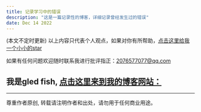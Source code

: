 ```yaml
---
title: 记录学习中的错误
description: "这是一篇记录性的博客，详细记录曾经发生过的错误"
date: Dec 14 2022
---
```

















(本文不定时更新)
以上内容只代表个人观点，如果对你有所帮助，[点击这里给我一个小小的star](https://github.com/gledfish/blog)

如果有任何问题欢迎随时联系我进行批评指正：2076577077@qq.com  
 
我是gled fish, [点击这里来到我的博客网站：](https://gledfish.netlify.app/)
---
---
尊重作者原创, 转载请注明作者和出处，请勿用于任何商业用途。
